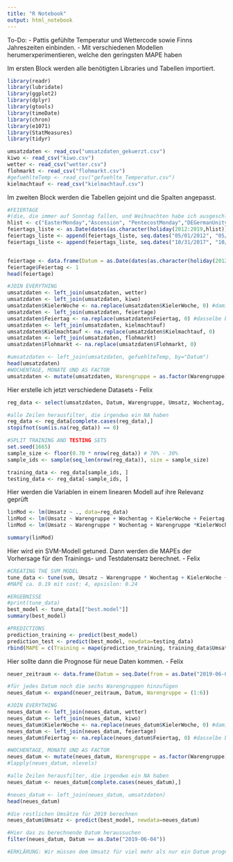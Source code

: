 ```yaml
---
title: "R Notebook"
output: html_notebook
---
```

To-Do:
- Pattis gefühlte Temperatur und Wettercode sowie Finns Jahreszeiten einbinden.
- Mit verschiedenen Modellen herumerxperimentieren, welche den geringsten MAPE haben

Im ersten Block werden alle benötigten Libraries und Tabellen importiert.
```r
library(readr)
library(lubridate)
library(ggplot2)
library(dplyr)
library(gtools)
library(timeDate)
library(chron)
library(e1071)
library(StatMeasures)
library(tidyr)

umsatzdaten <- read_csv("umsatzdaten_gekuerzt.csv")
kiwo <- read_csv("kiwo.csv")
wetter <- read_csv("wetter.csv")
flohmarkt <- read_csv("flohmarkt.csv")
#gefuehlteTemp <- read_csv("gefuehlte_Temperatur.csv")
kielmachtauf <- read_csv("kielmachtauf.csv")
```

Im zweiten Block werden die Tabellen gejoint und die Spalten angepasst.
```r
#FEIERTAGE
#(die, die immer auf Sonntag fallen, und Weihnachten habe ich ausgeschlossen)
hlist <- c("EasterMonday","Ascension", "PentecostMonday","DEGermanUnity", "NewYearsDay", "USGoodFriday")
feiertags_liste <- as.Date(dates(as.character(holiday(2012:2019,hlist)), format="Y-M-D")) # die obenstehenden Feiertage
feiertags_liste <- append(feiertags_liste, seq.dates("05/01/2012", "05/01/2019", by = "year")) # Tag der Arbeit
feiertags_liste <- append(feiertags_liste, seq.dates("10/31/2017", "10/31/2019", by = "year")) # Reformationstag


feiertage <- data.frame(Datum = as.Date(dates(as.character(holiday(2012:2019,hlist)), format="Y-M-D")))
feiertage$Feiertag <- 1
head(feiertage)

#JOIN EVERYTHING
umsatzdaten <- left_join(umsatzdaten, wetter)
umsatzdaten <- left_join(umsatzdaten, kiwo)
umsatzdaten$KielerWoche <- na.replace(umsatzdaten$KielerWoche, 0) #damit 0 und nicht "na" steht, wenn keine KiWo ist
umsatzdaten <- left_join(umsatzdaten, feiertage)
umsatzdaten$Feiertag <- na.replace(umsatzdaten$Feiertag, 0) #dasselbe bei Feiertagen
umsatzdaten <- left_join(umsatzdaten, kielmachtauf)
umsatzdaten$Kielmachtauf <- na.replace(umsatzdaten$Kielmachtauf, 0) 
umsatzdaten <- left_join(umsatzdaten, flohmarkt)
umsatzdaten$Flohmarkt <- na.replace(umsatzdaten$Flohmarkt, 0) 

#umsatzdaten <- left_join(umsatzdaten, gefuehlteTemp, by="Datum")
head(umsatzdaten)
#WOCHENTAGE, MONATE UND AS FACTOR
umsatzdaten <- mutate(umsatzdaten, Warengruppe = as.factor(Warengruppe), Wochentag = as.factor(weekdays(Datum)), Monat = as.factor(month(Datum)), Feiertag = as.factor(Feiertag), KielerWoche = as.factor(KielerWoche), Flohmarkt = as.factor(Flohmarkt), Kielmachtauf = as.factor(Kielmachtauf))

```

Hier erstelle ich jetzt verschiedene Datasets - Felix
```r
reg_data <- select(umsatzdaten, Datum, Warengruppe, Umsatz, Wochentag, KielerWoche, Feiertag, Kielmachtauf, Flohmarkt, Bewoelkung, Temperatur, Windgeschwindigkeit)

#alle Zeilen herausfilter, die irgendwo ein NA haben
reg_data <- reg_data[complete.cases(reg_data),]
stopifnot(sum(is.na(reg_data)) == 0)

#SPLIT TRAINING AND TESTING SETS
set.seed(1665)
sample_size <- floor(0.70 * nrow(reg_data)) # 70% - 30%
sample_ids <- sample(seq_len(nrow(reg_data)), size = sample_size)

training_data <- reg_data[sample_ids, ]
testing_data <- reg_data[-sample_ids, ]

```

Hier werden die Variablen in einem linearen Modell auf ihre Relevanz geprüft
```r
linMod <- lm(Umsatz ~ ., data=reg_data)
linMod <- lm(Umsatz ~ Warengruppe + Wochentag + KielerWoche + Feiertag +  Temperatur + Windgeschwindigkeit, data=reg_data)
linMod <- lm(Umsatz ~ Warengruppe * Wochentag + Warengruppe *KielerWoche + Warengruppe *Feiertag +  Warengruppe *Temperatur + Warengruppe *Windgeschwindigkeit, data=reg_data)

summary(linMod)

```


Hier wird ein SVM-Modell getuned. Dann werden die MAPEs der Vorhersage für den Trainings- und Testdatensatz berechnet. - Felix
```r
#CREATING THE SVM MODEL
tune_data <- tune(svm, Umsatz ~ Warengruppe * Wochentag + KielerWoche + Feiertag + Temperatur, data=training_data, ranges = list(epsilon = seq(0.2, 1, 0.1), cost = 2^(2:3)))
#MAPE ca. 0.19 mit cost: 4, epsislon: 0.24

#ERGEBNISSE
#print(tune_data)
best_model <- tune_data[["best.model"]]
summary(best_model) 

#PREDICTIONS
prediction_training <- predict(best_model)
prediction_test <- predict(best_model, newdata=testing_data)
rbind(MAPE = c(Training = mape(prediction_training, training_data$Umsatz), Test = mape(prediction_test, testing_data$Umsatz)))

```


Hier sollte dann die Prognose für neue Daten kommen. - Felix
```r
neuer_zeitraum <- data.frame(Datum = seq.Date(from = as.Date("2019-06-04"), to = as.Date("2019-08-01"), by = "day"))

#für jedes Datum noch die sechs Warengruppen hinzufügen
neues_datum <- expand(neuer_zeitraum, Datum, Warengruppe = (1:6))

#JOIN EVERYTHING
neues_datum <- left_join(neues_datum, wetter)
neues_datum <- left_join(neues_datum, kiwo)
neues_datum$KielerWoche <- na.replace(neues_datum$KielerWoche, 0) #damit 0 und nicht "na" steht, wenn keine KiWo ist
neues_datum <- left_join(neues_datum, feiertage)
neues_datum$Feiertag <- na.replace(neues_datum$Feiertag, 0) #dasselbe bei Feiertagen

#WOCHENTAGE, MONATE UND AS FACTOR
neues_datum <- mutate(neues_datum, Warengruppe = as.factor(Warengruppe), Wochentag = as.factor(weekdays(Datum)), Monat = as.factor(month(Datum)), Feiertag = as.factor(Feiertag), KielerWoche = as.factor(KielerWoche))
#lapply(neues_datum, nlevels)

#alle Zeilen herausfilter, die irgendwo ein NA haben
neues_datum <- neues_datum[complete.cases(neues_datum),]

#neues_datum <- left_join(neues_datum, umsatzdaten)
head(neues_datum)

#die restlichen Umsätze für 2019 berechnen
neues_datum$Umsatz <- predict(best_model, newdata=neues_datum)

#Hier das zu berechnende Datum heraussuchen
filter(neues_datum, Datum == as.Date("2019-06-04"))

#ERKLÄRUNG: Wir müssen dem Umsatz für viel mehr als nur ein Datum prognostizieren, damit von allen Faktorvariablen auch mindestens zwei Ausprägungen vorhanden sind (also Kieler Woche und Feiertage müssen enthalten sein)

```
